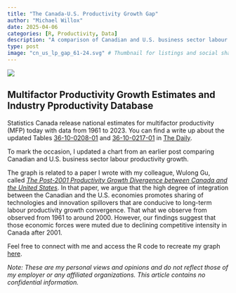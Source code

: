 ```yaml
---
title: "The Canada-U.S. Productivity Growth Gap"
author: "Michael Willox"
date: 2025-04-06
categories: [R, Productivity, Data]
description: "A comparison of Canadian and U.S. business sector labour productivity growth from 1961 to 2024."
type: post
image: "cn_us_lp_gap_61-24.svg" # Thumbnail for listings and social sharing
---
```


![](cn_us_lp_gap_61-24.svg)

## Multifactor Productivity Growth Estimates and Industry Pproductivity Database

Statistics Canada release national estimates for multifactor productivity (MFP) today with data from 1961 to 2023. You can find a write up about the updated Tables [36-10-0208-01](https://www150.statcan.gc.ca/t1/tbl1/en/tv.action?pid=3610020801) and [36-10-0217-01](https://www150.statcan.gc.ca/t1/tbl1/en/tv.action?pid=3610021701) in [The Daily](https://www150.statcan.gc.ca/n1/dai-quo/index-eng.htm?HPA=1).

To mark the occasion, I updated a chart from an earlier post comparing Canadian and U.S. business sector labour productivity growth.

The graph is related to a paper I wrote with my colleague, Wulong Gu, called [*The Post-2001 Productivity Growth Divergence between Canada and the United States*](https://csls.ca/ipm/ipm45.asp). In that paper, we argue that the high degree of integration between the Canadian and the U.S. economies promotes sharing of technologies and innovation spillovers that are conducive to long-term labour productivity growth convergence. That what we observe from observed from 1961 to around 2000. However, our findings suggest that those economic forces were muted due to declining competitive intensity in Canada after 2001.

Feel free to connect with me and access the R code to recreate my graph [here](https://github.com/MichaelWillox/michaelwillox.github.io/tree/main/posts/cn_us_prdty_gap).

*Note: These are my personal views and opinions and do not reflect those of my employer or any affiliated organizations. This article contains no confidential information.*
